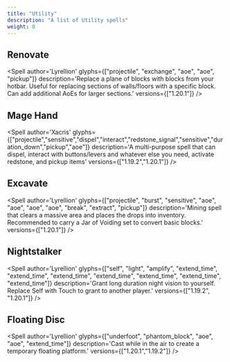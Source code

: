 ```yaml
---
title: "Utility"
description: "A list of Utility spells"
weight: 0
---
```



## Renovate
<Spell
    author='Lyrellion'
    glyphs={["projectile", "exchange", "aoe", "aoe", "pickup"]}
    description='Replace a plane of blocks with blocks from your hotbar. Useful for replacing sections of walls/floors with a specific block. Can add additional AoEs for larger sections.'
    versions={["1.20.1"]}
/>

## Mage Hand
<Spell
    author='Xacris'
    glyphs={["projectile","sensitive","dispel","interact","redstone_signal","sensitive","duration_down","pickup","aoe"]}
    description='A multi-purpose spell that can dispel, interact with buttons/levers and whatever else you need, activate redstone, and pickup items'
    versions={["1.19.2","1.20.1"]}
/>

## Excavate
<Spell
    author='Lyrellion'
    glyphs={["projectile", "burst", "sensitive", "aoe", "aoe", "aoe", "aoe", "break", "extract", "pickup"]}
    description='Mining spell that clears a massive area and places the drops into inventory. Recommended to carry a Jar of Voiding set to convert basic blocks.'
    versions={["1.20.1"]}
/>

## Nightstalker
<Spell
    author='Lyrellion'
    glyphs={["self", "light", "amplify", "extend_time", "extend_time", "extend_time", "extend_time", "extend_time", "extend_time", "extend_time"]}
    description='Grant long duration night vision to yourself. Replace Self with Touch to grant to another player.'
    versions={["1.19.2", "1.20.1"]}
/>

## Floating Disc
<Spell
    author='Lyrellion'
    glyphs={["underfoot", "phantom_block", "aoe", "aoe", "extend_time"]}
    description='Cast while in the air to create a temporary floating platform.'
    versions={["1.20.1","1.19.2"]}
/>
